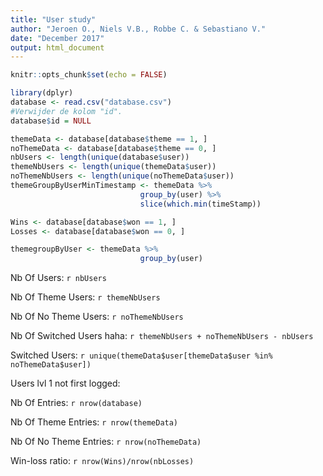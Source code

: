 ```yaml
---
title: "User study"
author: "Jeroen O., Niels V.B., Robbe C. & Sebastiano V."
date: "December 2017"
output: html_document
---
```


```r
knitr::opts_chunk$set(echo = FALSE)
```

```r
library(dplyr)
database <- read.csv("database.csv")
#Verwijder de kolom "id".
database$id = NULL

themeData <- database[database$theme == 1, ]
noThemeData <- database[database$theme == 0, ]
nbUsers <- length(unique(database$user))
themeNbUsers <- length(unique(themeData$user))
noThemeNbUsers <- length(unique(noThemeData$user))
themeGroupByUserMinTimestamp <- themeData %>% 
                             group_by(user) %>% 
                             slice(which.min(timeStamp))

Wins <- database[database$won == 1, ]
Losses <- database[database$won == 0, ]

themegroupByUser <- themeData %>% 
                             group_by(user)

```
Nb Of Users: `r nbUsers`

Nb Of Theme Users: `r themeNbUsers`

Nb Of No Theme Users: `r noThemeNbUsers`

Nb Of Switched Users haha: `r themeNbUsers + noThemeNbUsers - nbUsers`

Switched Users: `r unique(themeData$user[themeData$user %in% noThemeData$user])`

Users lvl 1 not first logged: 

Nb Of Entries: `r nrow(database)`

Nb Of Theme Entries: `r nrow(themeData)`

Nb Of No Theme Entries: `r nrow(noThemeData)`

Win-loss ratio: `r nrow(Wins)/nrow(nbLosses)` 
